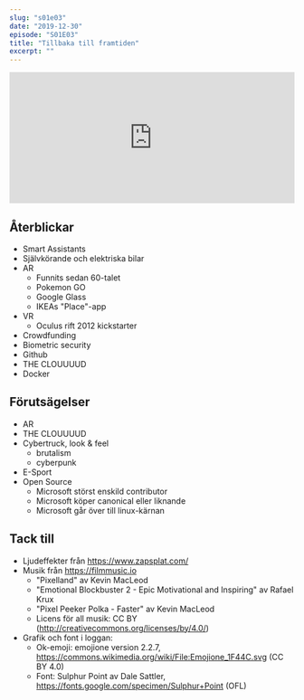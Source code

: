 ```yaml
---
slug: "s01e03"
date: "2019-12-30"
episode: "S01E03"
title: "Tillbaka till framtiden"
excerpt: ""
---
```


<SEO title="S01E03 - Tillbaka till framtiden" />
<div style="width: 100%;">
<iframe src="https://open.spotify.com/embed-podcast/episode/3f2vs71fxYidaJoDajjOaU" width="100%" height="232" frameborder="0" allowtransparency="true" allow="encrypted-media"></iframe>
</div>


## Återblickar
- Smart Assistants
- Självkörande och elektriska bilar
- AR
  * Funnits sedan 60-talet
  * Pokemon GO
  * Google Glass
  * IKEAs "Place"-app
- VR
  * Oculus rift 2012 kickstarter
- Crowdfunding
- Biometric security
- Github
- THE CLOUUUUD
- Docker


## Förutsägelser
- AR
- THE CLOUUUUD
- Cybertruck, look & feel
  * brutalism
  * cyberpunk
- E-Sport
- Open Source
  * Microsoft störst enskild contributor
  * Microsoft köper canonical eller liknande
  * Microsoft går över till linux-kärnan


## Tack till
- Ljudeffekter från https://www.zapsplat.com/ 
- Musik från https://filmmusic.io
  * "Pixelland" av Kevin MacLeod
  * "Emotional Blockbuster 2 - Epic Motivational and Inspiring" av Rafael Krux
  * "Pixel Peeker Polka - Faster" av Kevin MacLeod
  * Licens för all musik: CC BY (http://creativecommons.org/licenses/by/4.0/)
- Grafik och font i loggan:
  * Ok-emoji: emojione version 2.2.7, https://commons.wikimedia.org/wiki/File:Emojione_1F44C.svg (CC BY 4.0)
  * Font: Sulphur Point av Dale Sattler, https://fonts.google.com/specimen/Sulphur+Point (OFL)
